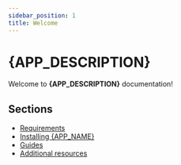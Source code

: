 ```yaml
---
sidebar_position: 1
title: Welcome
---
```



# {APP_DESCRIPTION}

Welcome to **{APP_DESCRIPTION}** documentation!

## Sections

- [Requirements](./category/requirements)
- [Installing {APP_NAME}](./install.mdx)
- [Guides](./category/guides)
- [Additional resources](./category/additional-resources)
